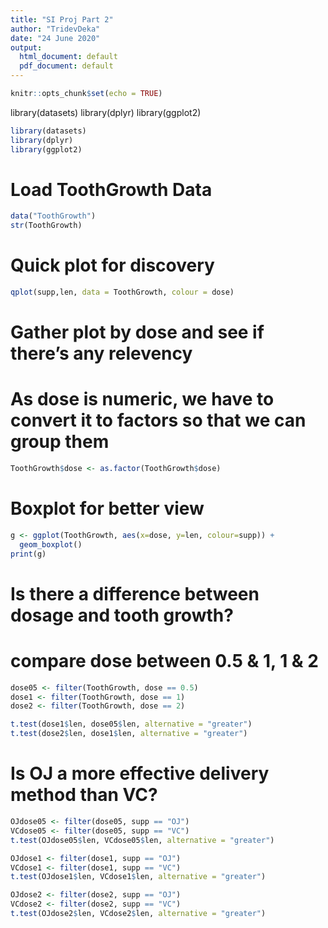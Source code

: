 ---
title: "SI Proj Part 2"
author: "TridevDeka"
date: "24 June 2020"
output:
  html_document: default
  pdf_document: default
---

```{r setup, include=FALSE}
knitr::opts_chunk$set(echo = TRUE)
```
library(datasets)
library(dplyr)
library(ggplot2)
```{r}
library(datasets)
library(dplyr)
library(ggplot2)
```

# Load ToothGrowth Data

```{r}
data("ToothGrowth")
str(ToothGrowth)
```

# Quick plot for discovery
```{r}
qplot(supp,len, data = ToothGrowth, colour = dose)
```



# Gather plot by dose and see if there's any relevency
# As dose is numeric, we have to convert it to factors so that we can group them

```{r}
ToothGrowth$dose <- as.factor(ToothGrowth$dose)
```

# Boxplot for better view

```{r}
g <- ggplot(ToothGrowth, aes(x=dose, y=len, colour=supp)) + 
  geom_boxplot()
print(g)
```

# Is there a difference between dosage and tooth growth?
# compare dose between 0.5 & 1, 1 & 2
```{r}
dose05 <- filter(ToothGrowth, dose == 0.5)
dose1 <- filter(ToothGrowth, dose == 1)
dose2 <- filter(ToothGrowth, dose == 2)

t.test(dose1$len, dose05$len, alternative = "greater")
t.test(dose2$len, dose1$len, alternative = "greater")

```



# Is OJ a more effective delivery method than VC?
```{r}
OJdose05 <- filter(dose05, supp == "OJ")
VCdose05 <- filter(dose05, supp == "VC")
t.test(OJdose05$len, VCdose05$len, alternative = "greater")

OJdose1 <- filter(dose1, supp == "OJ")
VCdose1 <- filter(dose1, supp == "VC")
t.test(OJdose1$len, VCdose1$len, alternative = "greater")

OJdose2 <- filter(dose2, supp == "OJ")
VCdose2 <- filter(dose2, supp == "VC")
t.test(OJdose2$len, VCdose2$len, alternative = "greater")

```


